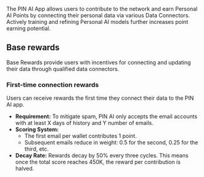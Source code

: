 The PIN AI App allows users to contribute to the network and earn Personal AI Points by connecting their personal data via various Data Connectors. Actively training and refining Personal AI models further increases point earning potential.

## Base rewards

Base Rewards provide users with incentives for connecting and updating their data through qualified data connectors.

### First-time connection rewards

Users can receive rewards the first time they connect their data to the PIN AI app.

- **Requirement:** To mitigate spam, PIN AI only accepts the email accounts with at least X days of history and Y number of emails.
- **Scoring System:**
    - The first email per wallet contributes 1 point.
    - Subsequent emails reduce in weight: 0.5 for the second, 0.25 for the third, etc.
- **Decay Rate:** Rewards decay by 50% every three cycles. This means once the total score reaches 450K, the reward per contribution is halved.
